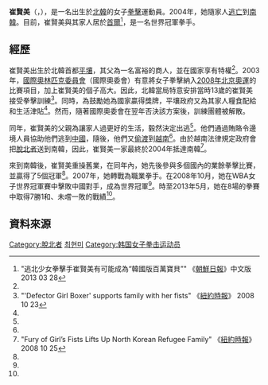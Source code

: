 {{noteTA
|G1=Country
|1=zh:北朝鮮; zh-cn:朝鲜; zh-tw:朝鮮; zh-hk:朝鮮; zh-sg:朝鲜;
|2=zh:南朝鮮; zh-cn:韩国; zh-tw:南韓; zh-hk:南韓; zh-sg:韩国;
}}

{{Infobox Boxer
|image =
|name=崔賢美
|imagesize=
|nickname=
|weight=[[輕量級|輕量級]]
|height= {{height|m=1.70}}
|reach=
|nationality={{DPRK}}（1990－2004）<br>{{ROK}}（2004－）
|birth_date={{birth date and age|1990|11|7}}
|birth_place={{PRK}}[[平壤市|平壤市]]
|death_date=
|death_place=
|style=[[直拳|直拳]]
|total=8
|wins=7
|losses=0
|draws=1
|no contests=
|KO=2
|}}

'''崔賢美'''（{{kor|k=최현미|rm=Choi Hyun Mi}}，{{bd|1990年|11月7日|}}），是一名出生於[[北韓|北韓]]的女子[[拳擊|拳擊]]運動員。2004年，她隨家人[[脫北者|逃亡]]到[[南韓|南韓]]。目前，崔賢美與其家人居於[[首爾|首爾]]<ref name="chosun">"逃北少女拳擊手崔賢美有可能成為“韓國版百萬寶貝”" 《[[朝鮮日報|朝鮮日報]]》中文版 2013 03 28</ref>，是一名世界冠軍拳手。

==經歷==
崔賢美出生於北韓首都[[平壤|平壤]]，其父為一名富裕的商人，並在國家享有特權<ref name="nytimes"/>。2003年，[[國際奧林匹克委員會|國際奧林匹克委員會]]（國際奧委會）有意將女子拳擊納入[[2008年夏季奧林匹克運動會|2008年北京奧運]]的比賽項目，加上崔賢美的個子高大。因此，北韓當局特意安排當時13歲的崔賢美接受拳擊訓練<ref name="nytimes">"'Defector Girl Boxer' supports family with her fists" 《[[紐約時報|紐約時報]]》 2008 10 23</ref>。同時，為鼓勵她為國家贏得獎牌，平壤政府又為其家人糧食配給和生活津貼<ref name="nytimes"/>。然而，隨著國際奧委會在翌年否決該方案後，訓練團體被解散。

同年，崔賢美的父親為讓家人過更好的生活，毅然決定出逃<ref name="nytimes"/>。他們通過賄賂令邊境人員協助他們逃到[[中華人民共和國|中國]]，隨後，他們又[[偷渡|偷渡]]到[[越南|越南]]<ref name="nytimes"/>。由於越南法律規定政府會把[[脫北者|脫北者]]送到南韓，因此，崔賢美一家最終於2004年抵達南韓<ref name="nytimes1">"Fury of Girl’s Fists Lifts Up North Korean Refugee Family" 《[[紐約時報|紐約時報]]》 2008 10 25</ref>。

來到南韓後，崔賢美重操舊業，在同年內，她先後參與多個國內的業餘拳擊比賽，並贏得了5個冠軍<ref name="chosun"/>。2007年，她轉戰為職業拳手。在2008年10月，她在WBA女子世界冠軍賽中擊敗中國對手，成為世界冠軍<ref name="chosun"/>。時至2013年5月，她在8場的拳賽中取得7勝1和、未嚐一敗的戰績<ref name="chosun"/>。

==資料來源==
{{Reflist}}


[[Category:脫北者|Category:脫北者]]
[[Category:平壤市出身人物|최현미]]
[[Category:韩国女子拳击运动员|Category:韩国女子拳击运动员]]